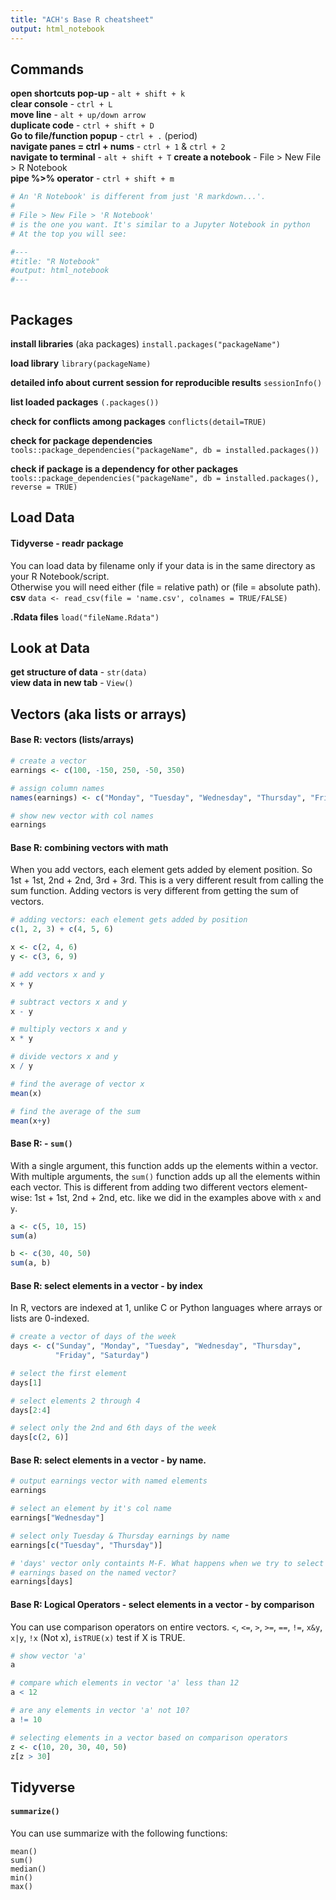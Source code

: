 ```yaml
---
title: "ACH's Base R cheatsheet"
output: html_notebook
---
```


## Commands
**open shortcuts pop-up** - `alt + shift + k` <br>
**clear console** - `ctrl + L` <br>
**move line** - `alt + up/down arrow` <br>
**duplicate code** - `ctrl + shift + D` <br>
**Go to file/function popup** - `ctrl + .` (period) <br>
**navigate panes = ctrl + nums** - `ctrl + 1` & `ctrl + 2` <br>
**navigate to terminal** - `alt + shift + T`
**create a notebook** - File > New File > R Notebook <br>
**pipe %>% operator** - `ctrl + shift + m` <br>

```r
# An 'R Notebook' is different from just 'R markdown...'.
# 
# File > New File > 'R Notebook'
# is the one you want. It's similar to a Jupyter Notebook in python
# At the top you will see:

#---
#title: "R Notebook"
#output: html_notebook
#---



```


## Packages
**install libraries** (aka packages) `install.packages("packageName")`

**load library** `library(packageName)`

**detailed info about current session for reproducible results**
`sessionInfo()`

**list loaded packages** `(.packages())`

**check for conflicts among packages** `conflicts(detail=TRUE)`

**check for package dependencies**
`tools::package_dependencies("packageName", db = installed.packages())`

**check if package is a dependency for other packages**
`tools::package_dependencies("packageName", db = installed.packages(), reverse = TRUE)`


## Load Data

#### Tidyverse - readr package

You can load data by filename only if your data is in the same directory as your R Notebook/script.<br> Otherwise you will need either (file = relative path) or (file = absolute path).<br>
**csv** `data <- read_csv(file = 'name.csv', colnames = TRUE/FALSE)`

**.Rdata files** `load("fileName.Rdata")`

## Look at Data
**get structure of data** - `str(data)` <br>
**view data in new tab** - `View()` <br>


## Vectors (aka lists or arrays)

#### Base R: vectors (lists/arrays)
```r
# create a vector
earnings <- c(100, -150, 250, -50, 350)

# assign column names
names(earnings) <- c("Monday", "Tuesday", "Wednesday", "Thursday", "Friday")

# show new vector with col names
earnings
```

#### Base R: combining vectors with math
When you add vectors, each element gets added by element position. So 1st + 1st, 2nd + 2nd, 3rd + 3rd. This is a very different result from calling the sum function. Adding vectors is very different from getting the sum of vectors.
```r
# adding vectors: each element gets added by position
c(1, 2, 3) + c(4, 5, 6)

x <- c(2, 4, 6)
y <- c(3, 6, 9)

# add vectors x and y
x + y

# subtract vectors x and y
x - y

# multiply vectors x and y
x * y

# divide vectors x and y
x / y

# find the average of vector x
mean(x)

# find the average of the sum
mean(x+y)
```

#### Base R: - `sum()`
With a single argument, this function adds up the elements within a vector. With multiple arguments, the `sum()` function adds up all the elements within each vector. This is different from adding two different vectors element-wise: 1st + 1st, 2nd + 2nd, etc. like we did in the examples above with `x` and `y`.
```r
a <- c(5, 10, 15)
sum(a)

b <- c(30, 40, 50)
sum(a, b)
```

#### Base R: select elements in a vector - by index
In R, vectors are indexed at 1, unlike C or Python languages where arrays or lists are 0-indexed.
```r
# create a vector of days of the week
days <- c("Sunday", "Monday", "Tuesday", "Wednesday", "Thursday",
          "Friday", "Saturday")

# select the first element
days[1]

# select elements 2 through 4
days[2:4]

# select only the 2nd and 6th days of the week
days[c(2, 6)]
```
#### Base R: select elements in a vector - by name.
```r
# output earnings vector with named elements
earnings

# select an element by it's col name
earnings["Wednesday"]

# select only Tuesday & Thursday earnings by name
earnings[c("Tuesday", "Thursday")]

# 'days' vector only containts M-F. What happens when we try to select all the
# earnings based on the named vector?
earnings[days]
```

#### Base R: Logical Operators - select elements in a vector - by comparison
You can use comparison operators on entire vectors.
`<`, `<=`, `>`, `>=`, `==`, `!=`, `x&y`, `x|y`, `!x` (Not x), `isTRUE(x)` test if X is TRUE.
```r
# show vector 'a'
a

# compare which elements in vector 'a' less than 12
a < 12

# are any elements in vector 'a' not 10?
a != 10

# selecting elements in a vector based on comparison operators
z <- c(10, 20, 30, 40, 50)
z[z > 30]
```


## Tidyverse

#### `summarize()`

You can use summarize with the following functions:

`mean()` <br>
`sum()` <br>
`median()` <br>
`min()` <br>
`max()` <br>

